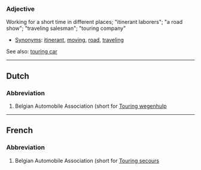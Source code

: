 ===Adjective===

Working for a short time in different places; "itinerant laborers"; "a road show"; "traveling salesman"; "touring company"
 
*[[Synonym]]s: [[itinerant]], [[moving]], [[road]], [[traveling]]

See also: [[touring car]]

----
==Dutch==
===Abbreviation===

#Belgian Automobile Association (short for [[Touring wegenhulp]]

----
==French==
===Abbreviation===

#Belgian Automobile Association (short for [[Touring secours]]